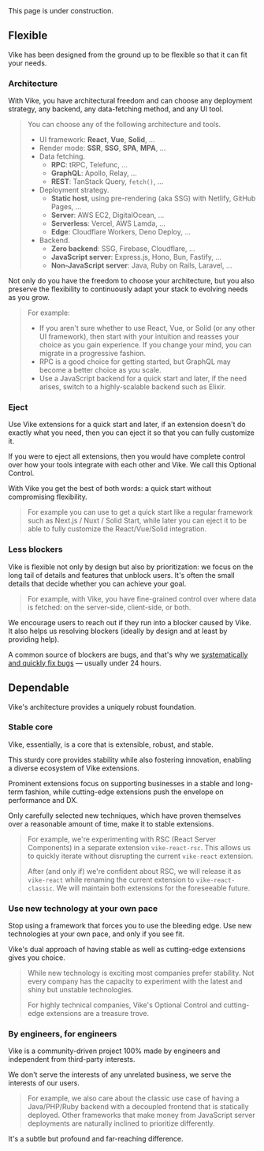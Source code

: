 
<Link href="#flexible" /><br/>
<Link href="#dependable" /><br/>

<Construction>This page is under construction.</Construction>


## Flexible

Vike has been designed from the ground up to be flexible so that it can fit your needs.

### Architecture

With Vike, you have architectural freedom and can choose any deployment strategy, any backend, any data-fetching method, and any UI tool.

> You can choose any of the following architecture and tools.
> - UI framework: **React**, **Vue**, **Solid**, ...
> - Render mode: **SSR**, **SSG**, **SPA**, **MPA**, ...
> - Data fetching.
>   - **RPC**: tRPC, Telefunc, ...
>   - **GraphQL**: Apollo, Relay, ...
>   - **REST**: TanStack Query, `fetch()`, ...
> - Deployment strategy.
>   - **Static host**, using pre-rendering (aka SSG) with Netlify, GitHub Pages, ...
>   - **Server**: AWS EC2, DigitalOcean, ...
>   - **Serverless**: Vercel, AWS Lamda, ...
>   - **Edge**: Cloudflare Workers, Deno Deploy, ...
> - Backend.
>   - **Zero backend**: SSG, Firebase, Cloudflare, ...
>   - **JavaScript server**: Express.js, Hono, Bun, Fastify, ...
>   - **Non-JavaScript server**: Java, Ruby on Rails, Laravel, ...

Not only do you have the freedom to choose your architecture, but you also preserve the flexibility to continuously adapt your stack to evolving needs as you grow.

> For example:
> - If you aren't sure whether to use React, Vue, or Solid (or any other UI framework), then start with your intuition and reasses your choice as you gain experience. If you change your mind, you can migrate <Link href="/config#powerful:~:text=different%20rendering%20strategies%20for%20the%20same%20app">in a progressive fashion</Link>.
> - RPC is a good choice for getting started, but GraphQL may become a better choice as you scale.
> - Use a JavaScript backend for a quick start and later, if the need arises, switch to a highly-scalable backend such as Elixir.

### Eject

Use <Link href="/extensions">Vike extensions</Link> for a quick start and later, if an extension doesn't do exactly what you need, then you can eject it so that you can fully customize it.

If you were to eject all extensions, then you would have complete control over how your tools integrate with each other and Vike. We call this <Link href="/optional-control">Optional Control</Link>.

With Vike you get the best of both words: a quick start without compromising flexibility.

> For example you can use <UiFrameworkExtension name /> to get a quick start like a regular framework such as Next.js / Nuxt / Solid Start, while later you can eject it to be able to fully customize the React/Vue/Solid integration.

### Less blockers

Vike is flexible not only by design but also by prioritization: we focus on the long tail of details and features that unblock users. It's often the small details that decide whether you can achieve your goal.

> For example, with Vike, you have <Link href="/data#client-side">fine-grained control over where data is fetched</Link>: on the server-side, client-side, or both.

<Link href="/faq#i-ve-difficulties-integrating-a-tool-can-i-get-help">We encourage users to reach out</Link> if they run into a blocker caused by Vike. It also helps us resolving blockers (ideally by design and at least by providing help).

A common source of blockers are bugs, and that's why we [systematically and quickly fix bugs](https://github.com/vikejs/vike/issues?q=label%3A%22bug+%3Aboom%3A%22+) &mdash; usually under 24 hours.


## Dependable

Vike's architecture provides a uniquely robust foundation.

### Stable core

Vike, essentially, is a core that is extensible, robust, and stable.

This sturdy core provides stability while also fostering innovation, enabling a diverse ecosystem of <Link href="/extensions">Vike extensions</Link>.

Prominent extensions focus on supporting businesses in a stable and long-term fashion, while cutting-edge extensions push the envelope on performance and DX.

Only carefully selected new techniques, which have proven themselves over a reasonable amount of time, make it to stable extensions.

> For example, we're experimenting with RSC (React Server Components) in a separate extension `vike-react-rsc`. This allows us to quickly iterate without disrupting the current `vike-react` extension.
>
> After (and only if) we're confident about RSC, we will release it as `vike-react` while renaming the current extension to `vike-react-classic`. We will maintain both extensions for the foreseeable future.

### Use new technology at your own pace

Stop using a framework that forces you to use the bleeding edge. Use new technologies at your own pace, and only if you see fit.

Vike's dual approach of having stable as well as cutting-edge extensions gives you choice.

> While new technology is exciting most companies prefer stability. Not every company has the capacity to experiment with the latest and shiny but unstable technologies.
>
> For highly technical companies, Vike's <Link href="/optional-control">Optional Control</Link> and cutting-edge extensions are a treasure trove.

### By engineers, for engineers

Vike is a community-driven project 100% made by engineers and independent from third-party interests.

We don't serve the interests of any unrelated business, we serve the interests of our users.

> For example, we also care about the classic use case of having a Java/PHP/Ruby backend with a decoupled frontend that is statically deployed. Other frameworks that make money from JavaScript server deployments are naturally inclined to prioritize differently.

It's a subtle but profound and far-reaching difference.
